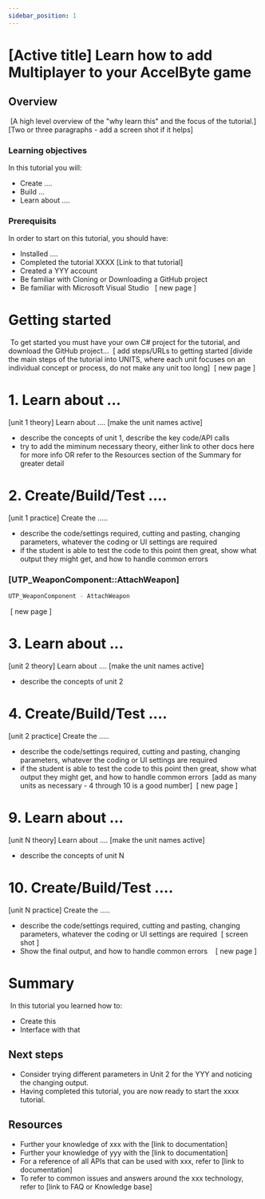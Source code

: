 ```yaml
---
sidebar_position: 1
---
```


# [Active title] Learn how to add Multiplayer to your AccelByte game
## Overview
​
[A high level overview of the "why learn this" and the focus of the tutorial.]
​
[Two or three paragraphs - add a screen shot if it helps]
​
### Learning objectives
In this tutorial you will:
* Create ....
* Build ...
* Learn about ....
​
### Prerequisits
In order to start on this tutorial, you should have:
* Installed ....
* Completed the tutorial XXXX [Link to that tutorial]
* Created a YYY account
* Be familiar with Cloning or Downloading a GitHub project
* Be familiar with Microsoft Visual Studio
​
​
[ new page ]
# Getting started
​
To get started you must have your own C# project for the tutorial, and download the GitHub project...
​
[ add steps/URLs to getting started
​
[divide the main steps of the tutorial into UNITS, where each unit focuses on an individual concept or process, do not make any unit too long]
​
[ new page ]
# 1. Learn about ...
[unit 1 theory] Learn about .... [make the unit names active]
- describe the concepts of unit 1, describe the key code/API calls
- try to add the miminum necessary theory, either link to other docs here for more info OR refer to the Resources section of the Summary for greater detail
​
# 2. Create/Build/Test ....
[unit 1 practice] Create the .....
- describe the code/settings required, cutting and pasting, changing parameters, whatever the coding or UI settings are required
- if the student is able to test the code to this point then great, show what output they might get, and how to handle common errors
​

### [UTP_WeaponComponent::AttachWeapon]
```cpp
UTP_WeaponComponent - AttachWeapon
```

​
[ new page ]
# 3. Learn about ...
[unit 2 theory] Learn about .... [make the unit names active]
- describe the concepts of unit 2
​
# 4. Create/Build/Test ....
[unit 2 practice] Create the .....
- describe the code/settings required, cutting and pasting, changing parameters, whatever the coding or UI settings are required
- if the student is able to test the code to this point then great, show what output they might get, and how to handle common errors
​
[add as many units as necessary - 4 through 10 is a good number]
​
[ new page ]
# 9. Learn about ...
[unit N theory] Learn about .... [make the unit names active]
- describe the concepts of unit N
​
# 10. Create/Build/Test ....
[unit N practice] Create the .....
- describe the code/settings required, cutting and pasting, changing parameters, whatever the coding or UI settings are required
​
[ screen shot ]
- Show the final output, and how to handle common errors
​
​
​
[ new page ]
# Summary
​
In this tutorial you learned how to:
* Create this
* Interface with that
​
​
## Next steps
* Consider trying different parameters in Unit 2 for the YYY and noticing the changing output.
* Having completed this tutorial, you are now ready to start the xxxx tutorial. 
​
## Resources
* Further your knowledge of xxx with the [link to documentation]
* Further your knowledge of yyy with the [link to documentation]
* For a reference of all APIs that can be used with xxx, refer to  [link to documentation]
* To refer to common issues and answers around the xxx technology, refer to [link to FAQ or Knowledge base]
